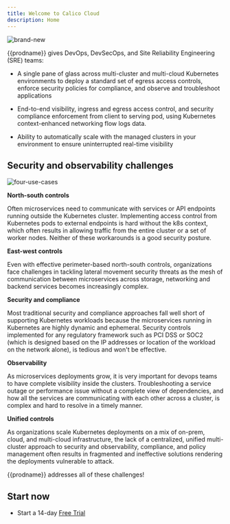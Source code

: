 ```yaml
---
title: Welcome to Calico Cloud
description: Home
---
```


![brand-new](/img/calico-cloud/master/brand-new.png)

{{prodname}} gives DevOps, DevSecOps, and Site Reliability Engineering (SRE) teams:

- A single pane of glass across multi-cluster and multi-cloud Kubernetes environments to deploy a standard set of egress access controls, enforce security policies for compliance, and observe and troubleshoot applications

- End-to-end visibility, ingress and egress access control, and security compliance enforcement from client to serving pod, using Kubernetes context-enhanced networking flow logs data.

- Ability to automatically scale with the managed clusters in your environment to ensure uninterrupted real-time visibility

## Security and observability challenges

![four-use-cases](/img/calico-cloud/master/four-use-cases.png)

**North-south controls**

Often microservices need to communicate with services or API endpoints running outside the Kubernetes cluster. Implementing access control from Kubernetes pods to external endpoints is hard without the k8s context, which often results in allowing traffic from the entire cluster or a set of worker nodes. Neither of these workarounds is a good security posture.

**East-west controls**

Even with effective perimeter-based north-south controls, organizations face challenges in tackling lateral movement security threats as the mesh of communication between microservices across storage, networking and backend services becomes increasingly complex.

**Security and compliance**

Most traditional security and compliance approaches fall well short of supporting Kubernetes workloads because the microservices running in Kubernetes are highly dynamic and ephemeral. Security controls implemented for any regulatory framework such as PCI DSS or SOC2 (which is designed based on the IP addresses or location of the workload on the network alone), is tedious and won't be effective.

**Observability**

As microservices deployments grow, it is very important for devops teams to have complete visibility inside the clusters. Troubleshooting a service outage or performance issue without a complete view of dependencies, and how all the services are communicating with each other across a cluster, is complex and hard to resolve in a timely manner.

**Unified controls**

As organizations scale Kubernetes deployments on a mix of on-prem, cloud, and multi-cloud infrastructure, the lack of a centralized, unified multi-cluster approach to security and observability, compliance, and policy management often results in fragmented and ineffective solutions rendering the deployments vulnerable to attack.

{{prodname}} addresses all of these challenges!

## Start now

- Start a 14-day [Free Trial](https://www.tigera.io/tigera-products/cloud-trial)
